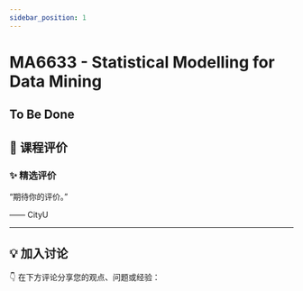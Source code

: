 ```yaml
---
sidebar_position: 1
---
```



# MA6633 - Statistical Modelling for Data Mining

## To Be Done

## **💬 课程评价**

### ✨ **精选评价**
<div className={commentStyles.commentBox}>
    <p className={commentStyles.commentText}>
        “期待你的评价。”
    </p>
    <p className={commentStyles.commentAuthor}>—— CityU</p>
</div>

---

## **💡 加入讨论**

👇 在下方评论分享您的观点、问题或经验：
<Utterances />
